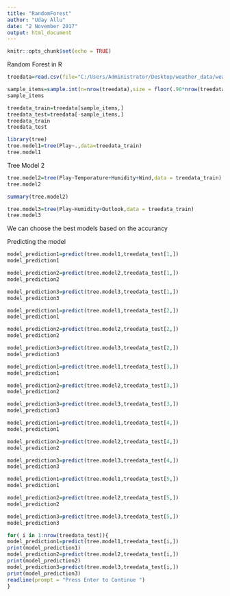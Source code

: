 ---
title: "RandomForest"
author: "Uday Allu"
date: "2 November 2017"
output: html_document
---

```{r setup, include=FALSE}
knitr::opts_chunk$set(echo = TRUE)
```
Random Forest in R 

```{r}
treedata=read.csv(file="C:/Users/Administrator/Desktop/weather_data/weather_data_rf.csv",header=TRUE)
```


```{r}
sample_items=sample.int(n=nrow(treedata),size = floor(.90*nrow(treedata)),replace = F)
sample_items
```

```{r}
treedata_train=treedata[sample_items,]
treedata_test=treedata[-sample_items,]
treedata_train
treedata_test
```

```{r}
library(tree)
tree.model1=tree(Play~.,data=treedata_train)
tree.model1
```

Tree Model 2

```{r}
tree.model2=tree(Play~Temperature+Humidity+Wind,data = treedata_train)
tree.model2
```
```{r}
summary(tree.model2)
```

```{r}
tree.model3=tree(Play~Humidity+Outlook,data = treedata_train)
tree.model3
```

We can choose the best models based on the accurancy 

Predicting the model

```{r}
model_prediction1=predict(tree.model1,treedata_test[1,])
model_prediction1
```

```{r}
model_prediction2=predict(tree.model2,treedata_test[1,])
model_prediction2
```

```{r}
model_prediction3=predict(tree.model3,treedata_test[1,])
model_prediction3
```

```{r}
model_prediction1=predict(tree.model1,treedata_test[2,])
model_prediction1
```

```{r}
model_prediction2=predict(tree.model2,treedata_test[2,])
model_prediction2
```

```{r}
model_prediction3=predict(tree.model3,treedata_test[2,])
model_prediction3
```

```{r}
model_prediction1=predict(tree.model1,treedata_test[3,])
model_prediction1
```

```{r}
model_prediction2=predict(tree.model2,treedata_test[3,])
model_prediction2
```

```{r}
model_prediction3=predict(tree.model3,treedata_test[3,])
model_prediction3
```

```{r}
model_prediction1=predict(tree.model1,treedata_test[4,])
model_prediction1
```

```{r}
model_prediction2=predict(tree.model2,treedata_test[4,])
model_prediction2
```

```{r}
model_prediction3=predict(tree.model3,treedata_test[4,])
model_prediction3
```

```{r}
model_prediction1=predict(tree.model1,treedata_test[5,])
model_prediction1
```

```{r}
model_prediction2=predict(tree.model2,treedata_test[5,])
model_prediction2
```

```{r}
model_prediction3=predict(tree.model3,treedata_test[5,])
model_prediction3
```


```{r}
for( i in 1:nrow(treedata_test)){
model_prediction1=predict(tree.model1,treedata_test[i,])
print(model_prediction1)
model_prediction2=predict(tree.model2,treedata_test[i,])
print(model_prediction2)
model_prediction3=predict(tree.model3,treedata_test[i,])
print(model_prediction3)
readline(prompt = "Press Enter to Continue ")
}
```